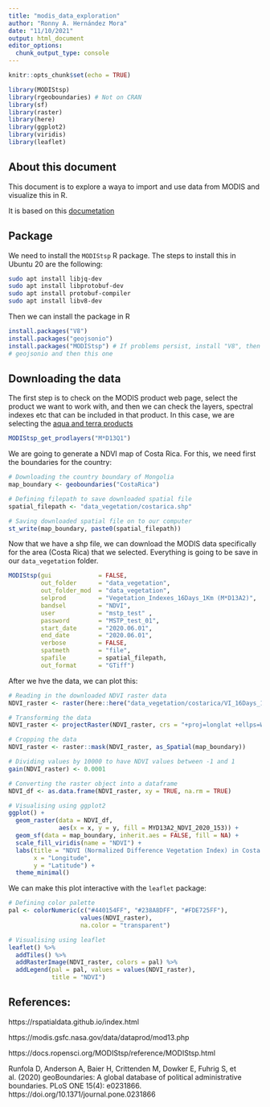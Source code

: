 ```yaml
---
title: "modis_data_exploration"
author: "Ronny A. Hernández Mora"
date: "11/10/2021"
output: html_document
editor_options: 
  chunk_output_type: console
---
```


```r
knitr::opts_chunk$set(echo = TRUE)

library(MODIStsp)
library(rgeoboundaries) # Not on CRAN
library(sf)
library(raster)
library(here)
library(ggplot2)
library(viridis)
library(leaflet)
```

## About this document

This document is to explore a waya to import and use data from MODIS and
visualize this in R.

It is based on this [documetation](https://rspatialdata.github.io/vegetation.html)

## Package

We need to install the `MODIStsp` R package. The steps to install this in
Ubuntu 20 are the following:

```bash
sudo apt install libjq-dev
sudo apt install libprotobuf-dev
sudo apt install protobuf-compiler
sudo apt install libv8-dev
```

Then we can install the package in R
```r
install.packages("V8")
install.packages("geojsonio")
install.packages("MODIStsp") # If problems persist, install "V8", then 
# geojsonio and then this one
```

## Downloading the data

The first step is to check on the MODIS product web page, select the product
we want to work with, and then we can check the layers, spectral indexes etc
that can be included in that product. In this case, we are selecting the
[aqua and terra products](https://modis.gsfc.nasa.gov/data/dataprod/mod13.php)
```r
MODIStsp_get_prodlayers("M*D13Q1")
```

We are going to generate a NDVI map of Costa Rica. For this, we need first
the boundaries for the country:
```r
# Downloading the country boundary of Mongolia
map_boundary <- geoboundaries("CostaRica")

# Defining filepath to save downloaded spatial file
spatial_filepath <- "data_vegetation/costarica.shp"

# Saving downloaded spatial file on to our computer
st_write(map_boundary, paste0(spatial_filepath))
```

Now that we have a shp file, we can download the MODIS data specifically for
the area (Costa Rica) that we selected. Everything is going to be save in
our `data_vegetation` folder.
```r
MODIStsp(gui             = FALSE,
         out_folder      = "data_vegetation",
         out_folder_mod  = "data_vegetation",
         selprod         = "Vegetation_Indexes_16Days_1Km (M*D13A2)",
         bandsel         = "NDVI", 
         user            = "mstp_test" ,
         password        = "MSTP_test_01",
         start_date      = "2020.06.01", 
         end_date        = "2020.06.01", 
         verbose         = FALSE,
         spatmeth        = "file",
         spafile         = spatial_filepath,
         out_format      = "GTiff")
```

After we hve the data, we can plot this:

```r
# Reading in the downloaded NDVI raster data
NDVI_raster <- raster(here::here("data_vegetation/costarica/VI_16Days_1Km_v6/NDVI/MYD13A2_NDVI_2020_153.tif"))

# Transforming the data
NDVI_raster <- projectRaster(NDVI_raster, crs = "+proj=longlat +ellps=WGS84 +datum=WGS84 +no_defs")

# Cropping the data
NDVI_raster <- raster::mask(NDVI_raster, as_Spatial(map_boundary))

# Dividing values by 10000 to have NDVI values between -1 and 1
gain(NDVI_raster) <- 0.0001

# Converting the raster object into a dataframe
NDVI_df <- as.data.frame(NDVI_raster, xy = TRUE, na.rm = TRUE)

# Visualising using ggplot2
ggplot() + 
  geom_raster(data = NDVI_df,
              aes(x = x, y = y, fill = MYD13A2_NDVI_2020_153)) +
  geom_sf(data = map_boundary, inherit.aes = FALSE, fill = NA) +
  scale_fill_viridis(name = "NDVI") +
  labs(title = "NDVI (Normalized Difference Vegetation Index) in Costa Rica",
       x = "Longitude",
       y = "Latitude") +
  theme_minimal()
```

We can make this plot interactive with the `leaflet` package:

```r
# Defining color palette
pal <- colorNumeric(c("#440154FF", "#238A8DFF", "#FDE725FF"),
                    values(NDVI_raster), 
                    na.color = "transparent")

# Visualising using leaflet
leaflet() %>%
  addTiles() %>%
  addRasterImage(NDVI_raster, colors = pal) %>%
  addLegend(pal = pal, values = values(NDVI_raster),
            title = "NDVI")
```

## References:

https://rspatialdata.github.io/index.html

https://modis.gsfc.nasa.gov/data/dataprod/mod13.php

https://docs.ropensci.org/MODIStsp/reference/MODIStsp.html

Runfola D, Anderson A, Baier H, Crittenden M, Dowker E, Fuhrig S, et al. (2020) geoBoundaries: A global database of political administrative boundaries. PLoS ONE 15(4): e0231866. https://doi.org/10.1371/journal.pone.0231866


